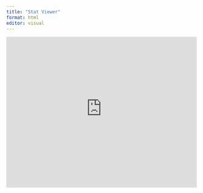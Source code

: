 ```yaml
---
title: "Stat Viewer"
format: html
editor: visual
---
```


`<iframe height="400" width="100%" frameborder="no" src="https://grhodq-daniel-tan.shinyapps.io/MyShinyApp/"`{=html}

</iframe>
